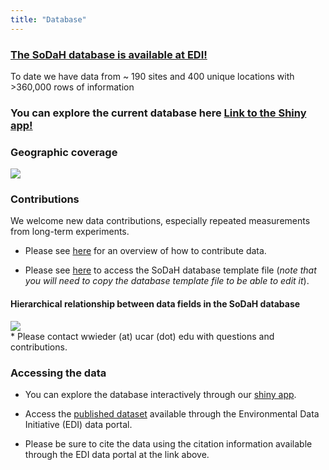 ```yaml
---
title: "Database"
---
```


<!-- Start Writing Below in Markdown -->
### [The SoDaH database is available at EDI!](https://doi.org/10.5194/essd-2020-195)
  To date we have data from ~ 190 sites and 400 unique locations with >360,000 rows of information

### You can explore the current database here [**Link to the Shiny app!**](https://cosima.nceas.ucsb.edu/lter-som/)

### Geographic coverage
![ ](images/fig4.jpg)
  
### Contributions
We welcome new data contributions, especially repeated measurements from long-term experiments. 

* Please see [here](https://drive.google.com/file/d/1PCyhULsPMGNlKYgmqOTz7TKBXdC3tINJ/view?usp=sharing) for an overview of how to contribute data.

* Please see [here](https://docs.google.com/spreadsheets/d/1dUr1Vwds51u0SVeRm6O7CNcv_IHOsAySucWKQz4W28o/edit?usp=sharing) to access the SoDaH database template file (*note that you will need to copy the database template file to be able to edit it*).
  
#### Hierarchical relationship between data fields in the SoDaH database
![ ](images/Fig2_dataRelationships_horizontal.png)  
* Please contact wwieder (at) ucar (dot) edu with questions and contributions.  

### Accessing the data
* You can explore the database interactively through our [shiny app](https://cosima.nceas.ucsb.edu/lter-som/).

* Access the [published dataset](https://portal.edirepository.org/nis/mapbrowse?scope=edi&identifier=521) available through the Environmental Data Initiative (EDI) data portal.

* Please be sure to cite the data using the citation information available through the EDI data portal at the link above. 